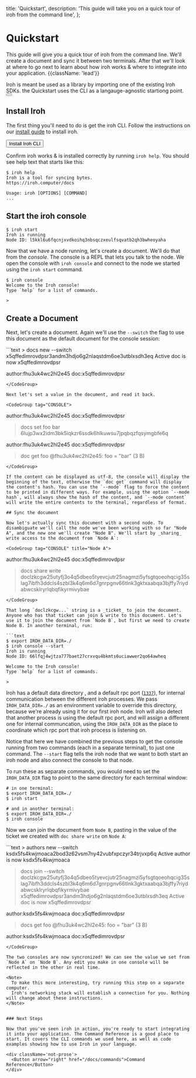   title: 'Quickstart',
  description:
    'This guide will take you on a quick tour of iroh from the command line',
};

# Quickstart

This guide will give you a quick tour of iroh from the command line. We'll create a document and sync it between two terminals. After that we'll look at where to go next to learn about how iroh works & where to integrate into your application. {{className: 'lead'}}

<Note>
Iroh is meant be used as a library by importing one of the existing Iroh SDKs. the Quickstart uses the CLI as a langauge-agnostic startiong point.

<div className="not-prose mb-16 mt-6 flex gap-3">
  <Button href="/docs/sdks" arrow="right" variant="text" children="Explore SDKs" />
</div>
</Note>

## Install Iroh

The first thing you'll need to do is get the iroh CLI. Follow the instructions on our [install guide](/docs/install) to install iroh.

<div className='not-prose'>
  <Button arrow="right" href="/docs/install">Install Iroh CLI</Button>
</div>

Confirm iroh works & is installed correctly by running `iroh help`. You should see help text that starts like this:

```text
$ iroh help
Iroh is a tool for syncing bytes.
https://iroh.computer/docs

Usage: iroh [OPTIONS] [COMMAND]
...
```

## Start the iroh console

```text
$ iroh start
Iroh is running
Node ID: l5kkl6u6fqcnjxvdkoihq3nbsqczxeulfsqvatb2qh3bwheoyaha
```

Now that we have a node running, let's create a document. We'll do that from the _console_. The console is a REPL that lets you talk to the node. We open the console with `iroh console` and connect to the node we started using the `iroh start` command.

```text
$ iroh console
Welcome to the Iroh console!
Type `help` for a list of commands.

>
```

## Create a Document

Next, let's create a document. Again we'll use the `--switch` the flag to use this document as the default document for the console session:

<CodeGroup tag="CONSOLE">
```text
> docs new --switch
x5qffedimrovdpsr3andm3hdjo6g2nlaqstdm6oe3utblxsdh3eq
Active doc is now x5qffedimrovdpsr

author:fhu3uk4wc2hl2e45 doc:x5qffedimrovdpsr
> 
```
</CodeGroup>

Next let's set a value in the document, and read it back.

<CodeGroup tag="CONSOLE">
```
author:fhu3uk4wc2hl2e45 doc:x5qffedimrovdpsr
> docs set foo bar
6lujp3wx2idm3bk5iqkzr6ssdk6hlkuwsu7jpqbqzfqsymgbfe6q

author:fhu3uk4wc2hl2e45 doc:x5qffedimrovdpsr
> doc get foo
@fhu3uk4wc2hl2e45: foo = "bar" (3 B)
```
</CodeGroup>

If the content can be displayed as utf-8, the console will display the beginning of the text, otherwise the `doc get` command will display the content's hash. You can use the `--mode` flag to force the content to be printed in different ways. For example, using the option `--mode hash`, will always show the hash of the content, and `--mode content` will write the entire contents to the terminal, regardless of format.

## Sync the document

Now let's actually sync this document with a second node. To disambiguate we'll call the node we've been working with so far "Node A", and the new one we'll create "Node B". We'll start by _sharing_ write access to the document from `Node A`:

<CodeGroup tag="CONSOLE" title="Node A">
```
author:fhu3uk4wc2hl2e45 doc:x5qffedimrovdpsr
> docs share write
doclzkcgw25utyfj3o4q5dbeo5tyevcjutr25nagmzi5yfsgtqoeohqcig35slag7ibfh3ddcls4szbl3k4q6m6d7gnrpgnv66tlnk3gktxaabqa3bjffy7riydabwcsklryrlqbqfikyrmivybae
```
</CodeGroup>

That long `doclzkcgw...` string is a _ticket_ to join the document. Anyone who has that ticket can join & write to this document. Let's use it to join the document from `Node B`, but first we need to create Node B. In another terminal, run:

```text
$ export IROH_DATA_DIR=./
$ iroh console --start
Iroh is running
Node ID: 66lfqj4wjtza777baet27crxvqu4bkmts6uciawwer2qo64awheq

Welcome to the Iroh console!
Type `help` for a list of commands.

>
```

Iroh has a default data directory , and a default rpc port ([`1337`](https://en.wikipedia.org/wiki/Leet)), for internal communication between the different iroh processes. We pass `IROH_DATA_DIR=./` as an environment variable to override this directory, because we're already using it for our first iroh node. Iroh will also detect that another process is using the default rpc port, and will assign a different one for internal communcation, using the `IROH_DATA_DIR` as the place to coordinate which rpc port that iroh process is listening on.

Notice that here we have combined the previous steps to get the console running from two commands (each in a separate terminal), to just one command. The `--start` flag tells the iroh node that we want to both start an iroh node and also connect the console to that node.

To run these as separate commands, you would need to set the `IROH_DATA_DIR` flag to point to the same directory for each terminal window:
```text
# in one terminal:
$ export IROH_DATA_DIR=./
$ iroh start
```

```text
# and in another terminal:
$ export IROH_DATA_DIR=./
$ iroh console
```

Now we can join the document from `Node B`, pasting in the value of the ticket we created with `doc share write` on `Node A`:

<CodeGroup tag="CONSOLE" title="Node B">
```text
> authors new --switch
ksdx5fs4kwjmoaca2bod3z62vsm7ny42vubfxpczyr34trjvxp6q
Active author is now ksdx5fs4kwjmoaca

> docs join --switch doclzkcgw25utyfj3o4q5dbeo5tyevcjutr25nagmzi5yfsgtqoeohqcig35slag7ibfh3ddcls4szbl3k4q6m6d7gnrpgnv66tlnk3gktxaabqa3bjffy7riydabwcsklryrlqbqfikyrmivybae
x5qffedimrovdpsr3andm3hdjo6g2nlaqstdm6oe3utblxsdh3eq
Active doc is now x5qffedimrovdpsr

author:ksdx5fs4kwjmoaca doc:x5qffedimrovdpsr
> docs get foo
@fhu3uk4wc2hl2e45: foo = "bar" (3 B)

author:ksdx5fs4kwjmoaca doc:x5qffedimrovdpsr
```
</CodeGroup>

The two consoles are now syncronized! We can see the value we set from `Node A` on `Node B`. Any edit you make in one console will be reflected in the other in real time.

<Note>
  To make this more interesting, try running this step on a separate computer.
  Iroh's networking stack will establish a connection for you. Nothing will change about these instructions.
</Note>


### Next Steps

Now that you've seen iroh in action, you're ready to start integrating it into your application. The Command Reference is a good place to start. It covers the CLI commands we used here, as well as code examples showing how to use Iroh in your language.

<div className='not-prose'>
  <Button arrow="right" href="/docs/commands">Command Reference</Button>
</div>
